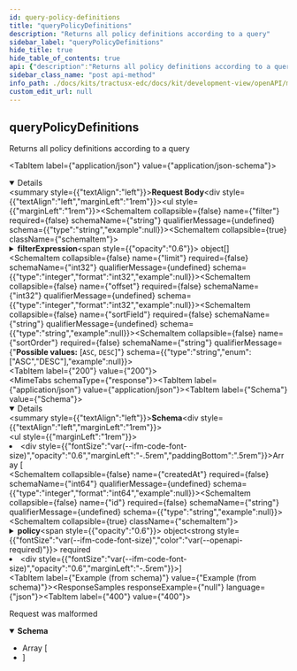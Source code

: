 ```yaml
---
id: query-policy-definitions
title: "queryPolicyDefinitions"
description: "Returns all policy definitions according to a query"
sidebar_label: "queryPolicyDefinitions"
hide_title: true
hide_table_of_contents: true
api: {"description":"Returns all policy definitions according to a query","operationId":"queryPolicyDefinitions","requestBody":{"content":{"application/json":{"schema":{"type":"object","example":null,"properties":{"filter":{"type":"string","example":null},"filterExpression":{"type":"array","example":null,"items":{"type":"object","example":null,"properties":{"operandLeft":{"type":"object","example":null},"operandRight":{"type":"object","example":null},"operator":{"type":"string","example":null}},"required":["operandLeft","operator"],"title":"CriterionDto"}},"limit":{"type":"integer","format":"int32","example":null},"offset":{"type":"integer","format":"int32","example":null},"sortField":{"type":"string","example":null},"sortOrder":{"type":"string","enum":["ASC","DESC"],"example":null}},"title":"QuerySpecDto"}}}},"responses":{"200":{"content":{"application/json":{"schema":{"type":"array","example":null,"items":{"type":"object","example":null,"properties":{"createdAt":{"type":"integer","format":"int64","example":null},"id":{"type":"string","example":null},"policy":{"type":"object","additionalProperties":{"type":"object","example":null,"properties":{"valueType":{"type":"string","enum":["ARRAY","OBJECT","STRING","NUMBER","TRUE","FALSE","NULL"],"example":null}},"title":"JsonValue"},"example":null,"properties":{"empty":{"type":"boolean","example":null},"valueType":{"type":"string","enum":["ARRAY","OBJECT","STRING","NUMBER","TRUE","FALSE","NULL"],"example":null}}}},"required":["policy"],"title":"PolicyDefinitionNewResponseDto"}}}}},"400":{"content":{"application/json":{"schema":{"type":"array","example":null,"items":{"type":"object","example":null,"properties":{"invalidValue":{"type":"string","example":null},"message":{"type":"string","example":null},"path":{"type":"string","example":null},"type":{"type":"string","example":null}},"title":"ApiErrorDetail"}}}},"description":"Request was malformed"}},"tags":["Policy Definition"],"method":"post","path":"/v2/policydefinitions/request","jsonRequestBodyExample":null,"info":{"title":"EDC Policy Definition API","description":null,"version":"0.0.1-SNAPSHOT"},"postman":{"name":"query Policy Definitions","description":{"content":"Returns all policy definitions according to a query","type":"text/plain"},"url":{"path":["v2","policydefinitions","request"],"host":["{{baseUrl}}"],"query":[],"variable":[]},"header":[{"key":"Content-Type","value":"application/json"},{"key":"Accept","value":"application/json"}],"method":"POST","body":{"mode":"raw","raw":"\"\"","options":{"raw":{"language":"json"}}}}}
sidebar_class_name: "post api-method"
info_path: ./docs/kits/tractusx-edc/docs/kit/development-view/openAPI/management-api/policy-definition-api/edc-policy-definition-api
custom_edit_url: null
---
```



## queryPolicyDefinitions



Returns all policy definitions according to a query

<MimeTabs><TabItem label={"application/json"} value={"application/json-schema"}><details style={{}} data-collapsed={false} open={true}><summary style={{"textAlign":"left"}}><strong>Request Body</strong></summary><div style={{"textAlign":"left","marginLeft":"1rem"}}></div><ul style={{"marginLeft":"1rem"}}><SchemaItem collapsible={false} name={"filter"} required={false} schemaName={"string"} qualifierMessage={undefined} schema={{"type":"string","example":null}}></SchemaItem><SchemaItem collapsible={true} className={"schemaItem"}><details style={{}}><summary style={{}}><strong>filterExpression</strong><span style={{"opacity":"0.6"}}> object[]</span></summary><div style={{"marginLeft":"1rem"}}><li><div style={{"fontSize":"var(--ifm-code-font-size)","opacity":"0.6","marginLeft":"-.5rem","paddingBottom":".5rem"}}>Array [</div></li><SchemaItem collapsible={false} name={"operandLeft"} required={true} schemaName={"object"} qualifierMessage={undefined} schema={{"type":"object","example":null}}></SchemaItem><SchemaItem collapsible={false} name={"operandRight"} required={false} schemaName={"object"} qualifierMessage={undefined} schema={{"type":"object","example":null}}></SchemaItem><SchemaItem collapsible={false} name={"operator"} required={true} schemaName={"string"} qualifierMessage={undefined} schema={{"type":"string","example":null}}></SchemaItem><li><div style={{"fontSize":"var(--ifm-code-font-size)","opacity":"0.6","marginLeft":"-.5rem"}}>]</div></li></div></details></SchemaItem><SchemaItem collapsible={false} name={"limit"} required={false} schemaName={"int32"} qualifierMessage={undefined} schema={{"type":"integer","format":"int32","example":null}}></SchemaItem><SchemaItem collapsible={false} name={"offset"} required={false} schemaName={"int32"} qualifierMessage={undefined} schema={{"type":"integer","format":"int32","example":null}}></SchemaItem><SchemaItem collapsible={false} name={"sortField"} required={false} schemaName={"string"} qualifierMessage={undefined} schema={{"type":"string","example":null}}></SchemaItem><SchemaItem collapsible={false} name={"sortOrder"} required={false} schemaName={"string"} qualifierMessage={"**Possible values:** [`ASC`, `DESC`]"} schema={{"type":"string","enum":["ASC","DESC"],"example":null}}></SchemaItem></ul></details></TabItem></MimeTabs><div><ApiTabs><TabItem label={"200"} value={"200"}><div></div><div><MimeTabs schemaType={"response"}><TabItem label={"application/json"} value={"application/json"}><SchemaTabs><TabItem label={"Schema"} value={"Schema"}><details style={{}} data-collapsed={false} open={true}><summary style={{"textAlign":"left"}}><strong>Schema</strong></summary><div style={{"textAlign":"left","marginLeft":"1rem"}}></div><ul style={{"marginLeft":"1rem"}}><li><div style={{"fontSize":"var(--ifm-code-font-size)","opacity":"0.6","marginLeft":"-.5rem","paddingBottom":".5rem"}}>Array [</div></li><SchemaItem collapsible={false} name={"createdAt"} required={false} schemaName={"int64"} qualifierMessage={undefined} schema={{"type":"integer","format":"int64","example":null}}></SchemaItem><SchemaItem collapsible={false} name={"id"} required={false} schemaName={"string"} qualifierMessage={undefined} schema={{"type":"string","example":null}}></SchemaItem><SchemaItem collapsible={true} className={"schemaItem"}><details style={{}}><summary style={{}}><strong>policy</strong><span style={{"opacity":"0.6"}}> object</span><strong style={{"fontSize":"var(--ifm-code-font-size)","color":"var(--openapi-required)"}}> required</strong></summary><div style={{"marginLeft":"1rem"}}><SchemaItem collapsible={false} name={"empty"} required={false} schemaName={"boolean"} qualifierMessage={undefined} schema={{"type":"boolean","example":null}}></SchemaItem><SchemaItem collapsible={false} name={"valueType"} required={false} schemaName={"string"} qualifierMessage={"**Possible values:** [`ARRAY`, `OBJECT`, `STRING`, `NUMBER`, `TRUE`, `FALSE`, `NULL`]"} schema={{"type":"string","enum":["ARRAY","OBJECT","STRING","NUMBER","TRUE","FALSE","NULL"],"example":null}}></SchemaItem><SchemaItem collapsible={true} className={"schemaItem"}><details style={{}}><summary style={{}}><strong>property name*</strong><span style={{"opacity":"0.6"}}> object (JsonValue)</span></summary><div style={{"marginLeft":"1rem"}}><SchemaItem collapsible={false} name={"valueType"} required={false} schemaName={"string"} qualifierMessage={"**Possible values:** [`ARRAY`, `OBJECT`, `STRING`, `NUMBER`, `TRUE`, `FALSE`, `NULL`]"} schema={{"type":"string","enum":["ARRAY","OBJECT","STRING","NUMBER","TRUE","FALSE","NULL"],"example":null}}></SchemaItem></div></details></SchemaItem></div></details></SchemaItem><li><div style={{"fontSize":"var(--ifm-code-font-size)","opacity":"0.6","marginLeft":"-.5rem"}}>]</div></li></ul></details></TabItem><TabItem label={"Example (from schema)"} value={"Example (from schema)"}><ResponseSamples responseExample={"null"} language={"json"}></ResponseSamples></TabItem></SchemaTabs></TabItem></MimeTabs></div></TabItem><TabItem label={"400"} value={"400"}><div>

Request was malformed

</div><div><MimeTabs schemaType={"response"}><TabItem label={"application/json"} value={"application/json"}><SchemaTabs><TabItem label={"Schema"} value={"Schema"}><details style={{}} data-collapsed={false} open={true}><summary style={{"textAlign":"left"}}><strong>Schema</strong></summary><div style={{"textAlign":"left","marginLeft":"1rem"}}></div><ul style={{"marginLeft":"1rem"}}><li><div style={{"fontSize":"var(--ifm-code-font-size)","opacity":"0.6","marginLeft":"-.5rem","paddingBottom":".5rem"}}>Array [</div></li><SchemaItem collapsible={false} name={"invalidValue"} required={false} schemaName={"string"} qualifierMessage={undefined} schema={{"type":"string","example":null}}></SchemaItem><SchemaItem collapsible={false} name={"message"} required={false} schemaName={"string"} qualifierMessage={undefined} schema={{"type":"string","example":null}}></SchemaItem><SchemaItem collapsible={false} name={"path"} required={false} schemaName={"string"} qualifierMessage={undefined} schema={{"type":"string","example":null}}></SchemaItem><SchemaItem collapsible={false} name={"type"} required={false} schemaName={"string"} qualifierMessage={undefined} schema={{"type":"string","example":null}}></SchemaItem><li><div style={{"fontSize":"var(--ifm-code-font-size)","opacity":"0.6","marginLeft":"-.5rem"}}>]</div></li></ul></details></TabItem><TabItem label={"Example (from schema)"} value={"Example (from schema)"}><ResponseSamples responseExample={"null"} language={"json"}></ResponseSamples></TabItem></SchemaTabs></TabItem></MimeTabs></div></TabItem></ApiTabs></div>
      